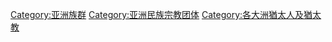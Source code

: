 [[Category:亚洲族群|Category:亚洲族群]]
[[Category:亚洲民族宗教团体|Category:亚洲民族宗教团体]]
[[Category:各大洲猶太人及猶太教|Category:各大洲猶太人及猶太教]]